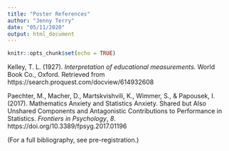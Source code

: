 ```yaml
---
title: "Poster References"
author: "Jenny Terry"
date: "05/11/2020"
output: html_document
---
```


```r
knitr::opts_chunk$set(echo = TRUE)
```

Kelley, T. L. (1927). *Interpretation of educational measurements.* World Book Co., Oxford. Retrieved from https://search.proquest.com/docview/614932608

Paechter, M., Macher, D., Martskvishvili, K., Wimmer, S., & Papousek, I. (2017).
Mathematics Anxiety and Statistics Anxiety. Shared but Also Unshared Components
and Antagonistic Contributions to Performance in Statistics. *Frontiers in
Psychology*, *8*. https://doi.org/10.3389/fpsyg.2017.01196

(For a full bibliography, see pre-registration.)
